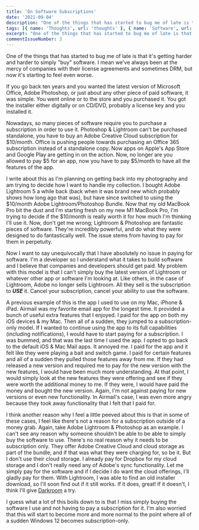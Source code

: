 ```yaml
---
title: 'On Software Subscriptions'
date: '2021-09-04'
description: "One of the things that has started to bug me of late is that it's getting harder and harder to simply 'buy' software."
tags: [{ name: 'Thoughts', url: 'thoughts' }, { name: 'Software', url: 'software' }]
excerpt: "One of the things that has started to bug me of late is that it's getting harder and harder to simply 'buy' software. I mean we've always been at the mercy of companies with their license agreements and sometimes DRM, but now it's starting to feel even worse."
commentIssueNumber: 3
---
```


One of the things that has started to bug me of late is that it's getting harder and harder to simply "buy" software. I mean we've always been at the mercy of companies with their license agreements and sometimes DRM, but now it's starting to feel even worse.

If you go back ten years and you wanted the latest version of Microsoft Office, Adobe Photoshop, or just about any other piece of paid software, it was simple. You went online or to the store and you purchased it. You got the installer either digitally or on CD/DVD, probably a license key and you installed it.

Nowadays, so many pieces of software require you to purchase a subscription in order to use it. Photoshop & Lightroom can't be purchased standalone, you have to buy an Adobe Creative Cloud subscription for $10/month. Office is pushing people towards purchasing an Office 365 subscription instead of a standalone copy. Now apps on Apple's App Store and Google Play are getting in on the action. Now, no longer are you allowed to pay $5 for an app, now you have to pay $5/month to have all the features of the app.

I write about this as I'm planning on getting back into my photography and am trying to decide how I want to handle my collection. I bought Adobe Lightroom 5 a while back (back when it was brand new which probably shows how long ago that was), but have since switched to using the $10/month Adobe Lightroom/Photoshop Bundle. Now that my old MacBook Pro bit the dust and I'm starting fresh on my new M1 MacBook Pro, I'm trying to decide if the $10/month is really worth it for how much I'm thinking I'll use it. Now, don't get me wrong; Lightroom & Photoshop are fantastic pieces of software. They're incredibly powerful, and do what they were designed to do fantastically well. The issue stems from having to pay for them in perpetuity.

Now I want to say unequivocally that I have absolutely no issue in paying for software. I'm a developer so I understand what it takes to build software and I believe that companies and developers should get paid. My problem with this model is that I can't simply buy the latest version of Lightroom or whatever other app or software I'm looking at. Like others, in the case of Lightroom, Adobe no longer sells Lightroom. All they sell is the subscription to **_USE_** it. Cancel your subscription, cancel your ability to use the software.

A previous example of this is the app I used to use on my Mac, iPhone & iPad. Airmail was my favorite email app for the longest time. It provided a bunch of useful extra features that I enjoyed. I paid for the app on both my iOS devices & my Mac. Then all of a sudden, they jumped to a subscription-only model. If I wanted to continue using the app to its full capabilities (including notifications), I would have to start paying for a subscription. I was bummed, and that was the last time I used the app. I opted to go back to the default iOS & Mac Mail apps. It annoyed me. I paid for the app and it felt like they were playing a bait and switch game. I paid for certain features and all of a sudden they pulled those features away from me. If they had released a new version and required me to pay for the new version with the new features, I would have been much more understanding. At that point, I would simply look at the new features they were offering and see if they were worth the additional money to me. If they were, I would have paid the money and bought the new version. Again, I'm not against paying for new versions or even new functionality. In Airmail's case, I was even more angry because they took away functionality that I felt that I paid for.

I think another reason why I feel a little peeved about this is that in some of these cases, I feel like there's not a reason for a subscription outside of a money grab. Again, take Adobe Lightroom & Photoshop as an example. I can't see any reason why someone shouldn't be able to be able to simply buy the software to use. There's no real reason why it needs to be subscription only. They offer Adobe Creative Cloud and cloud storage as part of the bundle, and if that was what they were charging for, so be it. But I don't use their cloud storage. I already pay for Dropbox for my cloud storage and I don't really need any of Adobe's sync functionality. Let me simply pay for the software and if I decide I do want the cloud offerings, I'll gladly pay for them. With Lightroom, I was able to find an old installer download, so I'll soon find out if it still works. If it does, great! If it doesn't, I think I'll give [Darkroom](https://darkroom.co/) a try.

I guess what a lot of this boils down to is that I miss simply buying the software I use and not having to pay a subscription for it. I'm also worried that this will start to become more and more normal to the point where all of a sudden Windows 12 becomes subscription-only.
